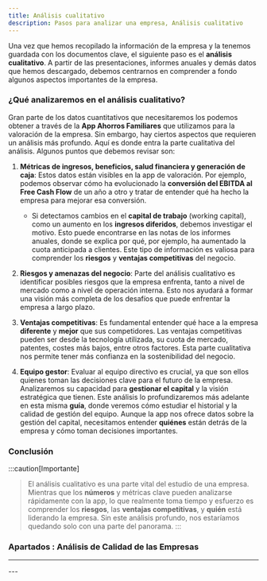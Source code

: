 ```yaml
---
title: Análisis cualitativo
description: Pasos para analizar una empresa, Análisis cualitativo
---
```



Una vez que hemos recopilado la información de la empresa y la tenemos guardada con los documentos clave, el siguiente paso es el **análisis cualitativo**. A partir de las presentaciones, informes anuales y demás datos que hemos descargado, debemos centrarnos en comprender a fondo algunos aspectos importantes de la empresa.

### ¿Qué analizaremos en el análisis cualitativo?

Gran parte de los datos cuantitativos que necesitaremos los podemos obtener a través de la **App Ahorros Familiares** que utilizamos para la valoración de la empresa. Sin embargo, hay ciertos aspectos que requieren un análisis más profundo. Aquí es donde entra la parte cualitativa del análisis. Algunos puntos que debemos revisar son:

1. **Métricas de ingresos, beneficios, salud financiera y generación de caja**: Estos datos están visibles en la app de valoración. Por ejemplo, podemos observar cómo ha evolucionado la **conversión del EBITDA al Free Cash Flow** de un año a otro y tratar de entender qué ha hecho la empresa para mejorar esa conversión. 
   - Si detectamos cambios en el **capital de trabajo** (working capital), como un aumento en los **ingresos diferidos**, debemos investigar el motivo. Esto puede encontrarse en las notas de los informes anuales, donde se explica por qué, por ejemplo, ha aumentado la cuota anticipada a clientes. Este tipo de información es valiosa para comprender los **riesgos** y **ventajas competitivas** del negocio.

2. **Riesgos y amenazas del negocio**: Parte del análisis cualitativo es identificar posibles riesgos que la empresa enfrenta, tanto a nivel de mercado como a nivel de operación interna. Esto nos ayudará a formar una visión más completa de los desafíos que puede enfrentar la empresa a largo plazo.

3. **Ventajas competitivas**: Es fundamental entender qué hace a la empresa **diferente** y **mejor** que sus competidores. Las ventajas competitivas pueden ser desde la tecnología utilizada, su cuota de mercado, patentes, costes más bajos, entre otros factores. Esta parte cualitativa nos permite tener más confianza en la sostenibilidad del negocio.

4. **Equipo gestor**: Evaluar al equipo directivo es crucial, ya que son ellos quienes toman las decisiones clave para el futuro de la empresa. Analizaremos su capacidad para **gestionar el capital** y la visión estratégica que tienen. Este análisis lo profundizaremos más adelante en esta misma **guía**, donde veremos cómo estudiar el historial y la calidad de gestión del equipo. Aunque la app nos ofrece datos sobre la gestión del capital, necesitamos entender **quiénes** están detrás de la empresa y cómo toman decisiones importantes.

### Conclusión

:::caution[Importante]
> El análisis cualitativo es una parte vital del estudio de una empresa. Mientras que los **números** y métricas clave pueden analizarse rápidamente con la app, lo que realmente toma tiempo y esfuerzo es comprender los **riesgos**, las **ventajas competitivas**, y **quién** está liderando la empresa. Sin este análisis profundo, nos estaríamos quedando solo con una parte del panorama.
:::

### Apartados : Análisis de Calidad de las Empresas

---
<FooterLinkAnalisisCalidad />
---


